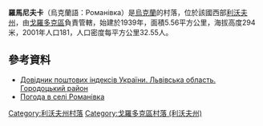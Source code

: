 {{coord|49|39|24|N|23|34|31|E|scale:100000|display=title}}

'''羅馬尼夫卡'''（烏克蘭語：Романівка）是[[烏克蘭|烏克蘭]]的村落，位於該國西部[[利沃夫州|利沃夫州]]，由[[戈羅多克區|戈羅多克區]]負責管轄，始建於1939年，面積5.56平方公里，海拔高度294米，2001年人口181，人口密度每平方公里32.55人。

==參考資料==
*[http://www.uaidx.com/13/301/index Довідник поштових індексів України. Львівська область. Городоцький район]
* [http://weather.in.ua/ua/l'vovskaja/22698 Погода в селі Романівка]

{{DEFAULTSORT:Романівка}}
[[Category:利沃夫州村落|Category:利沃夫州村落]]
[[Category:戈羅多克區村落_(利沃夫州)|Category:戈羅多克區村落 (利沃夫州)]]


{{Lviv-geo-stub}}